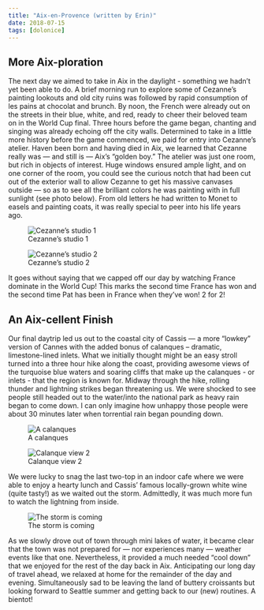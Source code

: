 ```yaml
---
title: "Aix-en-Provence (written by Erin)"
date: 2018-07-15
tags: [dolonice]
---
```

 
## More Aix-ploration

The next day we aimed to take in Aix in the daylight - something we hadn’t yet been able to do. A brief morning run to explore some of Cezanne’s painting lookouts and old city ruins was followed by rapid consumption of les pains at chocolat and brunch. By noon, the French were already out on the streets in their blue, white, and red, ready to cheer their beloved team on in the World Cup final. Three hours before the game began, chanting and singing was already echoing off the city walls.
Determined to take in a little more history before the game commenced, we paid for entry into Cezanne’s atelier. Haven been born and having died in Aix, we learned that Cezanne really was — and still is — Aix’s “golden boy.” The atelier was just one room, but rich in objects of interest. Huge windows ensured ample light, and on one corner of the room, you could see the curious notch that had been cut out of the exterior wall to allow Cezanne to get his massive canvases outside — so as to see all the brilliant colors he was painting with in full sunlight (see photo below). From old letters he had written to Monet to easels and painting coats, it was really special to peer into his life years ago.

![Cezanne's studio 1](/img/dolonice/image30.jpg)

![Cezanne's studio 2](/img/dolonice/image23.jpg)

It goes without saying that we capped off our day by watching France dominate in the World Cup! This marks the second time France has won and the second time Pat has been in France when they’ve won! 2 for 2!

## An Aix-cellent Finish

Our final daytrip led us out to the coastal city of Cassis — a more “lowkey” version of Cannes with the added bonus of calanques -- dramatic, limestone-lined inlets. What we initially thought might be an easy stroll turned into a three hour hike along the coast, providing awesome views of the turquoise blue waters and soaring cliffs that make up the calanques - or inlets - that the region is known for. Midway through the hike, rolling thunder and lightning strikes began threatening us. We were shocked to see people still headed out to the water/into the national park as heavy rain began to come down. I can only imagine how unhappy those people were about 30 minutes later when torrential rain began pounding down.

![A calanques](/img/dolonice/image26.jpg)

![Calanque view 2](/img/dolonice/image5.jpg)

We were lucky to snag the last two-top in an indoor cafe where we were able to enjoy a hearty lunch and Cassis’ famous locally-grown white wine (quite tasty!) as we waited out the storm. Admittedly, it was much more fun to watch the lightning from inside.

![The storm is coming](/img/dolonice/image8.jpg)

As we slowly drove out of town through mini lakes of water, it became clear that the town was not prepared for — nor experiences many — weather events like that one. Nevertheless, it provided a much needed “cool down” that we enjoyed for the rest of the day back in Aix. Anticipating our long day of travel ahead, we relaxed at home for the remainder of the day and evening. Simultaneously sad to be leaving the land of buttery croissants but looking forward to Seattle summer and getting back to our (new) routines. A bientot!

